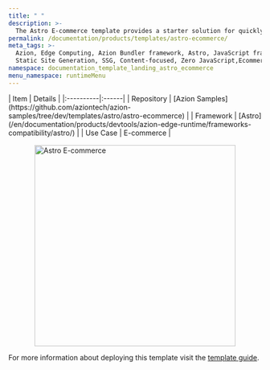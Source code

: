 ```yaml
---
title: " "
description: >-
  The Astro E-commerce template provides a starter solution for quickly deploying your e-commerce web project. Built on Astro's next-gen island architecture, it features a simple design that includes components and functionalities to facilitate a smooth customization process.
permalink: /documentation/products/templates/astro-ecommerce/
meta_tags: >-
  Azion, Edge Computing, Azion Bundler framework, Astro, JavaScript frameworks,
  Static Site Generation, SSG, Content-focused, Zero JavaScript,Ecommerce
namespace: documentation_template_landing_astro_ecommerce
menu_namespace: runtimeMenu
---
```



<div class="[&_.flex.flex-col]:!gap-4 [&_.flex.flex-col]:md:!gap-8 [&_.flex.flex-col]:2xl:!gap-16">
  <HeroHome
    title="Astro E-commerce"
    description="The Astro E-commerce template provides a starter solution for quickly deploying your e-commerce web project. Built on Astro's next-gen island architecture, it features a simple design that includes components and functionalities to facilitate a smooth customization process."
    logos={[]}
    buttons={[
      { label: "Deploy template", link: "https://console.azion.com/create/azion-community/astro-ecommerce", outlined: false, icon: "ai ai-azion", iconPos: "left" },
      { label: "View demo", link: "https://j1mztjzqqv.map.azionedge.net/", severity: "secondary" }
    ]}
  />
</div>

<div style="display: flex; gap: 1rem; align-items: center; flex-direction: row; flex-wrap: wrap;">
  <div style="flex: 1; min-width: 300px;">
    | Item | Details |
    |:----------|:------|
    | Repository | [Azion Samples](https://github.com/aziontech/azion-samples/tree/dev/templates/astro/astro-ecommerce) |
    | Framework | [Astro](/en/documentation/products/devtools/azion-edge-runtime/frameworks-compatibility/astro/) |
    | Use Case | E-commerce |
  </div>
  <div style="display: flex; justify-content: center; align-items: center; flex: 1; min-width: 300px;">
    <img src="/assets/docs/images/uploads/template-showcase/astro/astro-ecommerce.png" width="400" alt="Astro E-commerce" style="max-width: 100%; height: auto;" />
  </div>
</div>

For more information about deploying this template visit the [template guide](/en/documentation/products/guides/astro-ecommerce-collection/).
